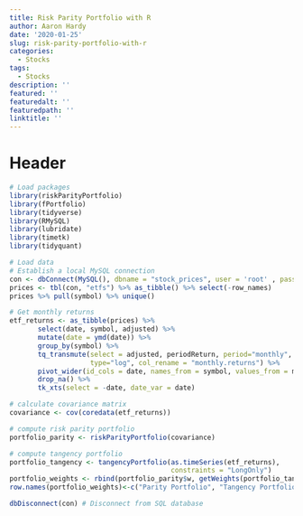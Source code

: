 ```yaml
---
title: Risk Parity Portfolio with R
author: Aaron Hardy
date: '2020-01-25'
slug: risk-parity-portfolio-with-r
categories:
  - Stocks
tags:
  - Stocks
description: ''
featured: ''
featuredalt: ''
featuredpath: ''
linktitle: ''
---
```



# Header
```r

# Load packages
library(riskParityPortfolio)
library(fPortfolio)
library(tidyverse)
library(RMySQL)
library(lubridate)
library(timetk)
library(tidyquant)

# Load data
# Establish a local MySQL connection
con <- dbConnect(MySQL(), dbname = "stock_prices", user = 'root' , password='paperback12')
prices <- tbl(con, "etfs") %>% as_tibble() %>% select(-row_names)
prices %>% pull(symbol) %>% unique()

# Get monthly returns
etf_returns <- as_tibble(prices) %>%
       select(date, symbol, adjusted) %>%
       mutate(date = ymd(date)) %>% 
       group_by(symbol) %>%
       tq_transmute(select = adjusted, periodReturn, period="monthly", 
                    type="log", col_rename = "monthly.returns") %>% 
       pivot_wider(id_cols = date, names_from = symbol, values_from = monthly.returns) %>%
       drop_na() %>%
       tk_xts(select = -date, date_var = date)

# calculate covariance matrix
covariance <- cov(coredata(etf_returns))

# compute risk parity portfolio
portfolio_parity <- riskParityPortfolio(covariance)

# compute tangency portfolio
portfolio_tangency <- tangencyPortfolio(as.timeSeries(etf_returns), 
                                        constraints = "LongOnly")
portfolio_weights <- rbind(portfolio_parity$w, getWeights(portfolio_tangency))
row.names(portfolio_weights)<-c("Parity Portfolio", "Tangency Portfolio")

dbDisconnect(con) # Disconnect from SQL database

```



